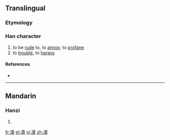 ==Translingual==

===Etymology===
{{Han compound|冫|賣|c1=s|c2=p|t1=|ls=psc}}

===Han character===
{{Han char|rn=15|rad=冫|as=15|sn=17|four=|canj=戈一土田金 (IMGWC)|ids=⿰[[冫]][[賣]]}}

# to be [[rude]] to, to [[annoy]], to [[profane]]
# to [[trouble]], to [[harass]]

====References====
* {{Han ref|kx=0133.491|hdz=10302.020|uh=51DF|ud=20959}}

----

==Mandarin==

===Hanzi===
{{cmn-hanzi|pin=[[dú]] ([[du2]])|wg=tu<sup>2</sup>}}

# {{defn|lang=cmn|sort=冫15}}

[[fr:凟]]
[[pl:凟]]
[[vi:凟]]
[[zh:凟]]